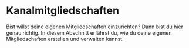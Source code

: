 # Kanalmitgliedschaften

Bist willst deine eigenen Mitgliedschaften einzurichten? Dann bist du hier genau richtig. In diesem Abschnitt erfährst du, wie du deine eigenen Mitgliedschaften erstellen und verwalten kannst.

<CategoryCards/>
